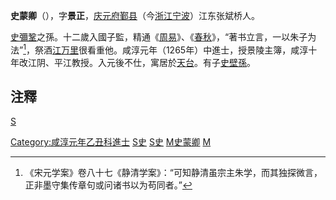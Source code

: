 '''史蒙卿'''（{{bd|1247年||1306年|catIdx=S史}}），字'''景正'''，[[庆元府|庆元府]][[鄞县|鄞县]]（今[[浙江|浙江]][[宁波|宁波]]）江东张斌桥人。

[[史彌鞏|史彌鞏]]之孫。十二歲入國子監，精通《[[周易|周易]]》、《[[春秋|春秋]]》，“著书立言，一以朱子为法”<ref>《宋元学案》卷八十七《静清学案》：“可知静清虽宗主朱学，而其独探微言，正非墨守集传章句或问诸书以为苟同者。”</ref>，祭酒[[江万里|江万里]]很看重他。咸淳元年（1265年）中進士，授景陵主簿，咸淳十年改江阴、平江教授。入元後不仕，寓居於[[天台县|天台]]。有子[[史壁孫|史壁孫]]。

== 注釋 ==
{{reflist}}
[[category:宋朝政治人物|S]]
[[Category:咸淳元年乙丑科進士|Category:咸淳元年乙丑科進士]]
[[Category:寧波人|S史]]
[[Category:鄞县人|S史]]
[[Category:鄞县史氏|M史蒙卿]]
[[Category:史姓|M]]